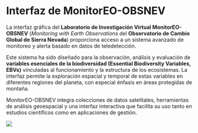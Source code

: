 # Interfaz de MonitorEO-OBSNEV {#interfaz}

La interfaz gráfica del **Laboratorio de Investigación Virtual MonitorEO-OBSNEV** (*Monitoring with Earth Observations* del **Observatorio de Cambio Global de Sierra Nevada**) proporciona acceso a un sistema avanzado de monitoreo y alerta basado en datos de teledetección.

Este sistema ha sido diseñado para la observación, análisis y evaluación de **variables esenciales de la biodiversidad (Essential Biodiversity Variables, EBVs)** vinculadas al funcionamiento y la estructura de los ecosistemas. La interfaz permite la exploración espacial y temporal de estas variables en diferentes regiones del planeta, con especial énfasis en áreas protegidas de montaña.

MonitorEO-OBSNEV integra colecciones de datos satelitales, herramientas de análisis geoespacial y una interfaz interactiva que facilita su uso tanto en estudios científicos como en aplicaciones de gestión.

![](assets/InterfazMonitorEO_es.png)
